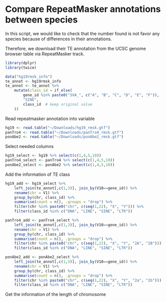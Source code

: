# Compare RepeatMasker annotations between species

In this script, we would like to check that the number found is not favor any species because of differences in their annotations.

Therefore, we download their TE annotation from the UCSC genome browser table via RepeatMasker track.

```r
library(dplyr)
library(twice)

data("hg19rmsk_info")
te_annot <- hg19rmsk_info
te_annot <- te_annot %>%
    mutate(class_id = if_else(
        gene_id %in% paste0("SVA_", c("A", "B", "C", "D", "E", "F")), 
        "SINE", 
        class_id  # keep original value
    ))

```

Read repeatmasker annotation into variable
```r
hg19 <- read.table("~/Downloads/hg19_rmsk.gtf")
panTro4 <- read.table("~/Downloads/panTro4_rmsk.gtf")
ponAbe2 <- read.table("~/Downloads/ponAbe2_rmsk.gtf")
```

Select needed columns
```r
hg19_select <- hg19 %>% select(c(1,4,5,10))
panTro4_select <- panTro4 %>% select(c(1,4,5,10))
ponAbe2_select <- ponAbe2 %>% select(c(1,4,5,10))
```

Add the information of TE class
```r
hg19_add <- hg19_select %>%
    left_join(te_annot[,c(1,3)], join_by(V10==gene_id)) %>%
    rename(chr = V1) %>%
    group_by(chr, class_id) %>%
    summarise(count = n(), .groups = "drop") %>%
    filter(chr %in% paste0("chr", c(seq(1,22), "X", "Y"))) %>%
    filter(class_id %in% c("DNA", "LINE", "SINE", "LTR"))

panTro4_add <- panTro4_select %>%
    left_join(te_annot[,c(1,3)], join_by(V10==gene_id)) %>%
    rename(chr = V1) %>%
    group_by(chr, class_id) %>%
    summarise(count = n(), .groups = "drop") %>%
    filter(chr %in% paste0("chr", c(seq(1,22), "X", "Y", "2A", "2B"))) %>%
    filter(class_id %in% c("DNA", "LINE", "SINE", "LTR"))

ponAbe2_add <- ponAbe2_select %>%
    left_join(te_annot[,c(1,3)], join_by(V10==gene_id)) %>%
    rename(chr = V1) %>%
    group_by(chr, class_id) %>%
    summarise(count = n(), .groups = "drop") %>%
    filter(chr %in% paste0("chr", c(seq(1,22), "X", "Y", "2a", "2b"))) %>%
    filter(class_id %in% c("DNA", "LINE", "SINE", "LTR"))
```

Get the information of the length of chromosome


